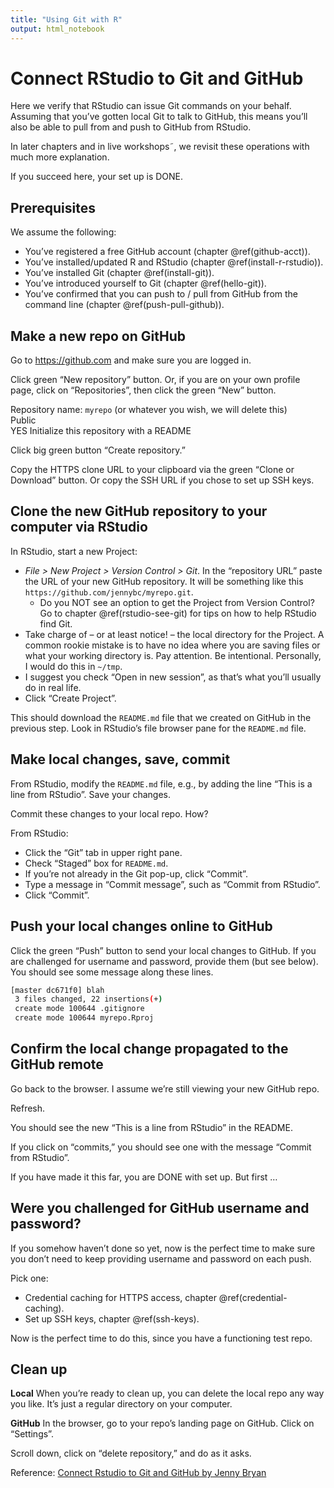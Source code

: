 ```yaml
---
title: "Using Git with R"
output: html_notebook
---
```


# Connect RStudio to Git and GitHub {#rstudio-git-github}

Here we verify that RStudio can issue Git commands on your behalf. Assuming that you've gotten local Git to talk to GitHub, this means you'll also be able to pull from and push to GitHub from RStudio.

In later chapters and in live workshops˜, we revisit these operations with much more explanation.

If you succeed here, your set up is DONE.

## Prerequisites

We assume the following: 

  * You've registered a free GitHub account (chapter \@ref(github-acct)).
  * You've installed/updated R and RStudio (chapter \@ref(install-r-rstudio)).
  * You've installed Git (chapter \@ref(install-git)).
  * You've introduced yourself to Git (chapter \@ref(hello-git)).
  * You've confirmed that you can push to / pull from GitHub from the command line (chapter \@ref(push-pull-github)).

## Make a new repo on GitHub

Go to <https://github.com> and make sure you are logged in.

Click green "New repository" button. Or, if you are on your own profile page, click on "Repositories", then click the green "New" button.

Repository name: `myrepo` (or whatever you wish, we will delete this)  
Public  
YES Initialize this repository with a README

Click big green button "Create repository."

Copy the HTTPS clone URL to your clipboard via the green "Clone or Download" button. Or copy the SSH URL if you chose to set up SSH keys.

## Clone the new GitHub repository to your computer via RStudio

In RStudio, start a new Project:

  * *File > New Project > Version Control > Git*. In the "repository URL" paste the URL of your new GitHub repository. It will be something like this `https://github.com/jennybc/myrepo.git`.
    - Do you NOT see an option to get the Project from Version Control? Go to chapter \@ref(rstudio-see-git) for tips on how to help RStudio find Git.
  * Take charge of -- or at least notice! -- the local directory for the Project. A common rookie mistake is to have no idea where you are saving files or what your working directory is. Pay attention. Be intentional. Personally, I would do this in `~/tmp`.
  * I suggest you check "Open in new session", as that's what you'll usually do in real life.
  * Click "Create Project".

This should download the `README.md` file that we created on GitHub in the previous step. Look in RStudio's file browser pane for the `README.md` file.

## Make local changes, save, commit

From RStudio, modify the `README.md` file, e.g., by adding the line "This is a line from RStudio". Save your changes.

Commit these changes to your local repo. How?

From RStudio:

  * Click the "Git" tab in upper right pane.
  * Check "Staged" box for `README.md`.
  * If you're not already in the Git pop-up, click "Commit".
  * Type a message in "Commit message", such as "Commit from RStudio".
  * Click "Commit".

## Push your local changes online to GitHub
  
Click the green "Push" button to send your local changes to GitHub. If you are challenged for username and password, provide them (but see below). You should see some message along these lines.

``` sh
[master dc671f0] blah
 3 files changed, 22 insertions(+)
 create mode 100644 .gitignore
 create mode 100644 myrepo.Rproj
```

## Confirm the local change propagated to the GitHub remote

Go back to the browser. I assume we're still viewing your new GitHub repo.

Refresh.

You should see the new "This is a line from RStudio" in the README.

If you click on "commits," you should see one with the message "Commit from RStudio".

If you have made it this far, you are DONE with set up. But first ...

## Were you challenged for GitHub username and password?

If you somehow haven't done so yet, now is the perfect time to make sure you don't need to keep providing username and password on each push.

Pick one:

  * Credential caching for HTTPS access, chapter \@ref(credential-caching).
  * Set up SSH keys, chapter \@ref(ssh-keys).

Now is the perfect time to do this, since you have a functioning test repo.

## Clean up

**Local** When you're ready to clean up, you can delete the local repo any way you like. It's just a regular directory on your computer.

**GitHub** In the browser, go to your repo's landing page on GitHub. Click on "Settings".

Scroll down, click on "delete repository," and do as it asks.



Reference: [Connect Rstudio to Git and GitHub by Jenny Bryan](https://github.com/jennybc/happy-git-with-r/blob/master/13_connect-rstudio-git-github.Rmd)